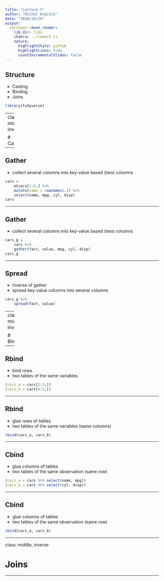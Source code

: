```yaml
---
title: "Lecture 5"
author: "Michal Kubišta"
date: "2018/10/24"
output:
  xaringan::moon_reader:
    lib_dir: libs
    chakra: ../remark.js
    nature:
      highlightStyle: github
      highlightLines: true
      countIncrementalSlides: false
---
```


## Structure
- Casting
- Binding
- Joins
```r
library(tidyverse)
```

---
class: middle, inverse

# Casting

---

## Gather
- collect several columns into key-value based (two) columns

```r
cars = 
    mtcars[1:5,] %>% 
    mutate(name = rownames(.)) %>% 
    select(name, mpg, cyl, disp)
cars

```

---

## Gather
- collect several columns into key-value based (two) columns

```r
cars_g = 
    cars %>% 
    gather(fact, value, mpg, cyl, disp)
cars_g
```

---

## Spread
- inverse of gather
- spread key-value columns into several columns

```r
cars_g %>% 
    spread(fact, value)
```

---
class: middle, inverse

# Binding

---

## Rbind
- bind rows
- two tables of the same variables

```r
(cars_a = cars[1:3,])
(cars_b = cars[4:5,])
```

---

## Rbind
- glue rows of tables
- two tables of the same variables (same columns)

```r
rbind(cars_a, cars_b)
```

---

## Cbind
- glue columns of tables
- two tables of the same observation (same row)

```r
(cars_a = cars %>% select(name, mpg))
(cars_b = cars %>% select(cyl, disp))
```

---

## Cbind
- glue columns of tables
- two tables of the same observation (same row)

```r
cbind(cars_a, cars_b)
```

---

class: middle, inverse

# Joins

---
